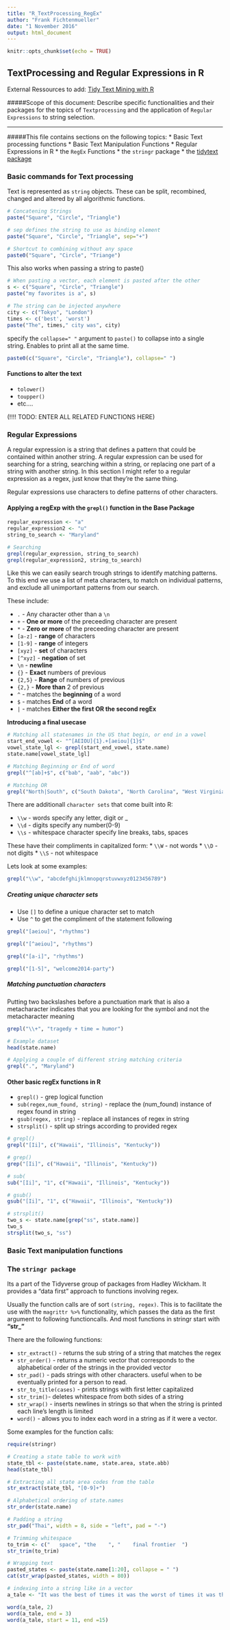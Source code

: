 ```yaml
---
title: "R_TextProcessing_RegEx"
author: "Frank Fichtenmueller"
date: "1 November 2016"
output: html_document
---
```


```r
knitr::opts_chunk$set(echo = TRUE)
```


## TextProcessing and Regular Expressions in R

External Ressources to add:
[Tidy Text Mining with R](http://tidytextmining.com/)

#####Scope of this document:
Describe specific functionalities and their packages for the topics of `Textprocessing` and the application of `Regular Expressions` to string selection. 

*** 

#####This file contains sections on the following topics:
* Basic Text processing functions
* Basic Text Manipulation Functions
* Regular Expressions in R
* the `RegEx` Functions
* the `stringr` package
* the [tidytext package](https://github.com/juliasilge/tidytext)

### Basic commands for Text processing
Text is represented as `string` objects. These can be split, recombined, changed and altered by all algorithmic functions. 

```r
# Concatening Strings
paste("Square", "Circle", "Triangle")

# sep defines the string to use as binding element
paste("Square", "Circle", "Triangle", sep="+")

# Shortcut to combining without any space
paste0("Square", "Circle", "Triange")
```

This also works when passing a string to paste()
```r
# When pasting a vector, each element is pasted after the other
s <- c("Square", "Circle", "Triangle")
paste("my favorites is a", s)

# The string can be injected anywhere
city <- c("Tokyo", "London")
times <- c('best', 'worst')
paste("The", times," city was", city)
```

specify the `collapse=" "` argument to `paste()` to collapse into a single string.
Enables to print all at the same time.
```r
paste0(c("Square", "Circle", "Triangle"), collapse=" ")
```

#### Functions to alter the text

* `tolower()`
* `toupper()`
* etc....

(!!!! TODO: ENTER ALL RELATED FUNCTIONS HERE)


### Regular Expressions
A regular expression is a string that defines a pattern that could be contained within another string. A regular expression can be used for searching for a string, searching within a string, or replacing one part of a string with another string. In this section I might refer to a regular expression as a regex, just know that they're the same thing.

Regular expressions use characters to define patterns of other characters.


#### Applying a regExp with the `grepl()` function in the Base Package

```r
regular_expression <- "a"
regular_expression2 <- "u"
string_to_search <- "Maryland"

# Searching 
grepl(regular_expression, string_to_search)
grepl(regular_expression2, string_to_search)
```

Like this we can easily search trough strings to identify matching patterns. To this end we use a list of meta characters,
to match on individual patterns, and exclude all unimportant patterns from our search.

These include:

* `.` - Any character other than a `\n`
* `+` - **One or more** of the preceeding character are present
* `*` - **Zero or more** of the preceeding character are present
* `[a-z]` - **range** of characters
* `[1-9]` - **range** of integers
* `[xyz]` - **set** of characters
* `[^xyz]` - **negation** of set
* `\n` - **newline**
* `{}` - **Exact** numbers of previous
* `{2,5}` - **Range** of numbers of previous 
* `{2,}` - **More than** 2 of previous
* `^` - matches the **beginning** of a word
* `$` - matches **End** of a word
* `|` - matches **Either the first OR the second regEx**


**Introducing a final usecase** 
```r
# Matching all statenames in the US that begin, or end in a vowel
start_end_vowel <- "^[AEIOU]{1}.+[aeiou]{1}$"
vowel_state_lgl <- grepl(start_end_vowel, state.name)
state.name[vowel_state_lgl]
```

```r
# Matching Beginning or End of word
grepl("^[ab]+$", c("bab", "aab", "abc"))

# Matching OR
grepl("North|South", c("South Dakota", "North Carolina", "West Virginia"))


```



There are additionall `character sets` that come built into R:

* `\\w` - words specify any letter, digit or _
* `\\d` - digits specify any number(0-9)
* `\\s` - whitespace character specify line breaks, tabs, spaces

These have their compliments in capitalized form:
* `\\W` - not words
* `\\D` - not digits
* `\\S` - not whitespace

Lets look at some examples:
```r
grepl("\\w", "abcdefghijklmnopqrstuvwxyz0123456789")


```

##### Creating unique character sets

* Use `[]` to define a unique character set to match
* Use `^` to get the compliment of the statement following
```r
grepl("[aeiou]", "rhythms")

grepl("[^aeiou]", "rhythms")

grepl("[a-i]", "rhythms")

grepl("[1-5]", "welcome2014-party")

```

##### Matching punctuation characters


Putting two backslashes before a punctuation mark that is also a metacharacter indicates that you are looking for the symbol and not the metacharacter meaning


```r
grepl("\\+", "tragedy + time = humor")
```


```r
# Example dataset
head(state.name)

# Applying a couple of different string matching criteria
grepl(".", "Maryland")

```

#### Other basic regEx functions in R

* `grepl()` - grep logical function
* `sub(regex,num_found, string)` - replace the (num_found) instance of regex found in string
* `gsub(regex, string)` - replace all instances of regex in string
* `strsplit()` - split up strings according to provided regex

```r
# grepl()
grepl("[Ii]", c("Hawaii", "Illinois", "Kentucky"))

# grep()
grep("[Ii]", c("Hawaii", "Illinois", "Kentucky"))

# sub(
sub("[Ii]", "1", c("Hawaii", "Illinois", "Kentucky"))

# gsub()
gsub("[Ii]", "1", c("Hawaii", "Illinois", "Kentucky"))

# strsplit()
two_s <- state.name[grep("ss", state.name)]
two_s
strsplit(two_s, "ss")

```

### Basic Text manipulation functions






### The `stringr package`

Its a part of the Tidyverse group of packages from Hadley Wickham. It provides a "data first" approach to functions involving regex.

Usually the function calls are of sort `(string, regex)`. This is to facilitate the use with the `magrittr %>%` functionality, which passes the data as the first argument to following functioncalls. 
And most functions in stringr start with **"str_"**

There are the following functions:

* `str_extract()` - returns the sub string of a string that matches the regex
* `str_order()` - returns a numeric vector that corresponds to the alphabetical order of the strings in the provided vector
* `str_pad()` - pads strings with other characters. useful when to be eventually printed for a person to read.
* `str_to_title(cases)` - prints strings with first letter capitalized
* `str_trim()`- deletes whitespace from both sides of a string
* `str_wrap()` - inserts newlines in strings so that when the string is printed each line's length is limited
* `word()` - allows you to index each word in a string as if it were a vector.

Some examples for the function calls:
```r
require(stringr)

# Creating a state table to work with
state_tbl <- paste(state.name, state.area, state.abb)
head(state_tbl)

# Extracting all state area codes from the table 
str_extract(state_tbl, "[0-9]+")

# Alphabetical ordering of state.names
str_order(state.name)

# Padding a string
str_pad("Thai", width = 8, side = "left", pad = "-")

# Trimming whitespace
to_trim <- c("   space", "the    ", "    final frontier  ")
str_trim(to_trim)

# Wrapping text
pasted_states <- paste(state.name[1:20], collapse = " ")
cat(str_wrap(pasted_states, width = 80))

# indexing into a string like in a vector
a_tale <- "It was the best of times it was the worst of times it was the age of wisdom it was the age of foolishness"

word(a_tale, 2)
word(a_tale, end = 3)
word(a_tale, start = 11, end =15)

```

